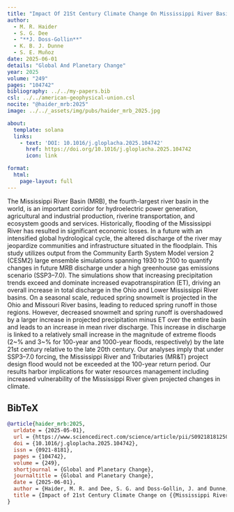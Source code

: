 ```yaml
---
title: "Impact Of 21St Century Climate Change On Mississippi River Basin Discharge In CESM2 Large Ensemble Projections"
author:
  - M. R. Haider
  - S. G. Dee
  - "**J. Doss-Gollin**"
  - K. B. J. Dunne
  - S. E. Muñoz
date: 2025-06-01
details: "Global And Planetary Change"
year: 2025
volume: "249"
pages: "104742"
bibliography: ../../my-papers.bib
csl: ../../american-geophysical-union.csl
nocite: "@haider_mrb:2025"
image: ../../_assets/img/pubs/haider_mrb_2025.jpg

about:
  template: solana
  links:
    - text: 'DOI: 10.1016/j.gloplacha.2025.104742'
      href: https://doi.org/10.1016/j.gloplacha.2025.104742
      icon: link

format:
  html:
    page-layout: full
---
```


The Mississippi River Basin (MRB), the fourth-largest river basin in the world, is an important corridor for hydroelectric power generation, agricultural and industrial production, riverine transportation, and ecosystem goods and services. Historically, flooding of the Mississippi River has resulted in significant economic losses. In a future with an intensified global hydrological cycle, the altered discharge of the river may jeopardize communities and infrastructure situated in the floodplain. This study utilizes output from the Community Earth System Model version 2 (CESM2) large ensemble simulations spanning 1930 to 2100 to quantify changes in future MRB discharge under a high greenhouse gas emissions scenario (SSP3–7.0). The simulations show that increasing precipitation trends exceed and dominate increased evapotranspiration (ET), driving an overall increase in total discharge in the Ohio and Lower Mississippi River basins. On a seasonal scale, reduced spring snowmelt is projected in the Ohio and Missouri River basins, leading to reduced spring runoff in those regions. However, decreased snowmelt and spring runoff is overshadowed by a larger increase in projected precipitation minus ET over the entire basin and leads to an increase in mean river discharge. This increase in discharge is linked to a relatively small increase in the magnitude of extreme floods (2~\% and 3~\% for 100-year and 1000-year floods, respectively) by the late 21st century relative to the late 20th century. Our analyses imply that under SSP3–7.0 forcing, the Mississippi River and Tributaries (MR\&T) project design flood would not be exceeded at the 100-year return period. Our results harbor implications for water resources management including increased vulnerability of the Mississippi River given projected changes in climate.

## BibTeX

```bibtex
@article{haider_mrb:2025,
  urldate = {2025-05-01},
  url = {https://www.sciencedirect.com/science/article/pii/S0921818125000517},
  doi = {10.1016/j.gloplacha.2025.104742},
  issn = {0921-8181},
  pages = {104742},
  volume = {249},
  shortjournal = {Global and Planetary Change},
  journaltitle = {Global and Planetary Change},
  date = {2025-06-01},
  author = {Haider, M. R. and Dee, S. G. and Doss-Gollin, J. and Dunne, K. B. J. and Muñoz, S. E.},
  title = {Impact of 21st Century Climate Change on {{Mississippi River Basin}} Discharge in {{CESM2}} Large Ensemble Projections},
}
```